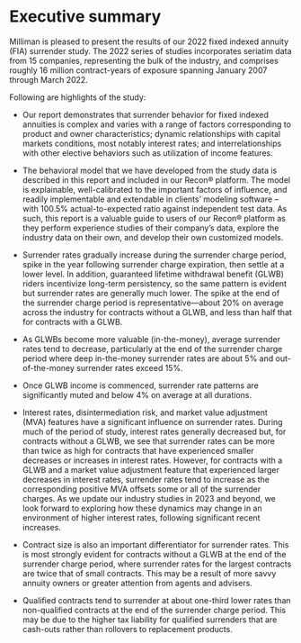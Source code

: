 # Executive summary {-}

Milliman is pleased to present the results of our 2022 fixed indexed annuity (FIA) surrender study. The 2022 series of studies incorporates seriatim data from 15 companies, representing the bulk of the industry, and comprises roughly 16 million contract-years of exposure spanning January 2007 through March 2022.

Following are highlights of the study:

  - Our report demonstrates that surrender behavior for fixed indexed annuities is complex and varies with a range of factors corresponding to product and owner characteristics; dynamic relationships with capital markets conditions, most notably interest rates; and interrelationships with other elective behaviors such as utilization of income features.

  - The behavioral model that we have developed from the study data is described in this report and included in our Recon® platform.  The model is explainable, well-calibrated to the important factors of influence, and readily implementable and extendable in clients’ modeling software – with 100.5% actual-to-expected ratio against independent test data.  As such, this report is a valuable guide to users of our Recon® platform as they perform experience studies of their company’s data, explore the industry data on their own, and develop their own customized models.
  
  - Surrender rates gradually increase during the surrender charge period, spike in the year following surrender charge expiration, then settle at a lower level. In addition, guaranteed lifetime withdrawal benefit (GLWB) riders incentivize long-term persistency, so the same pattern is evident but surrender rates are generally much lower. The spike at the end of the surrender charge period is representative—about 20% on average across the industry for contracts without a GLWB, and less than half that for contracts with a GLWB.
  
 - As GLWBs become more valuable (in-the-money), average surrender rates tend to decrease, particularly at the end of the surrender charge period where deep in-the-money surrender rates are about 5% and out-of-the-money surrender rates exceed 15%.
 
 - Once GLWB income is commenced, surrender rate patterns are significantly muted and below 4% on average at all durations.
 
 - 	Interest rates, disintermediation risk, and market value adjustment (MVA) features have a significant influence on surrender rates. During much of the period of study, interest rates generally decreased but, for contracts without a GLWB, we see that surrender rates can be more than twice as high for contracts that have experienced smaller decreases or increases in interest rates. However, for contracts with a GLWB and a market value adjustment feature that experienced larger decreases in interest rates, surrender rates tend to increase as the corresponding positive MVA offsets some or all of the surrender charges. As we update our industry studies in 2023 and beyond, we look forward to exploring how these dynamics may change in an environment of higher interest rates, following significant recent increases.
 
  -	Contract size is also an important differentiator for surrender rates. This is most strongly evident for contracts without a GLWB at the end of the surrender charge period, where surrender rates for the largest contracts are twice that of small contracts. This may be a result of more savvy annuity owners or greater attention from agents and advisers.

  - Qualified contracts tend to surrender at about one-third lower rates than non-qualified contracts at the end of the surrender charge period. This may be due to the higher tax liability for qualified surrenders that are cash-outs rather than rollovers to replacement products.
